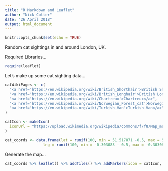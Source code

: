 ```yaml
---
title: "R Markdown and Leaflet"
author: "Nick Cotter"
date: "26 April 2018"
output: html_document
---
```


```r
knitr::opts_chunk$set(echo = TRUE)
```


Random cat sightings in and around London, UK.


Required Libraries...
```r
require(leaflet)
```

Let's make up some cat sighting data...
```r

catWikiPages <- c(
  "<a href='https://en.wikipedia.org/wiki/British_Shorthair'>British Shorthair</a>",
  "<a href='https://en.wikipedia.org/wiki/British_Longhair'>British Longhair</a>",
  "<a href='https://en.wikipedia.org/wiki/Chartreux'>Chartreux</a>",
  "<a href='https://en.wikipedia.org/wiki/Norwegian_Forest_cat'>Norwegian Forest cat</a>",
  "<a href='https://en.wikipedia.org/wiki/Turkish_Van'>Turkish Van</a>"
)

catIcon <- makeIcon(
  iconUrl = "https://upload.wikimedia.org/wikipedia/commons/f/f8/Map_marker_icon_%E2%80%93_Nicolas_Mollet_%E2%80%93_Cat_%E2%80%93_Nature_%E2%80%93_simple.png"
)

cat_coords <- data.frame(lat = runif(100, min = 51.517871 -0.5, max = 51.517871 + 0.5),
                 lng = runif(100, min = -0.303083 - 0.5, max = -0.303083 + 0.5))
```

Generate the map...
```r

cat_coords %>% leaflet() %>% addTiles() %>% addMarkers(icon = catIcon, popup = catWikiPages, clusterOptions = markerClusterOptions())

```